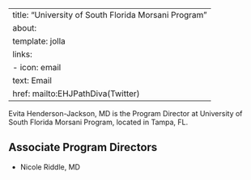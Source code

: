 
---
title: "University of South Florida Morsani Program"
about:
  template: jolla
  links:
    - icon: email
      text: Email
      href: mailto:EHJPathDiva(Twitter)
---

Evita Henderson-Jackson, MD is the Program Director at University of South Florida Morsani Program, located in Tampa, FL. 

## Associate Program Directors

- Nicole Riddle, MD
